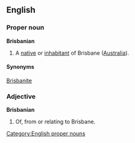 ==English==
===Proper noun===
'''Brisbanian'''
#A [[native]] or [[inhabitant]] of Brisbane ([[Australia]]).
====Synonyms====
[[Brisbanite]]

===Adjective===
'''Brisbanian'''
#Of, from or relating to Brisbane.

[[Category:English proper nouns]]